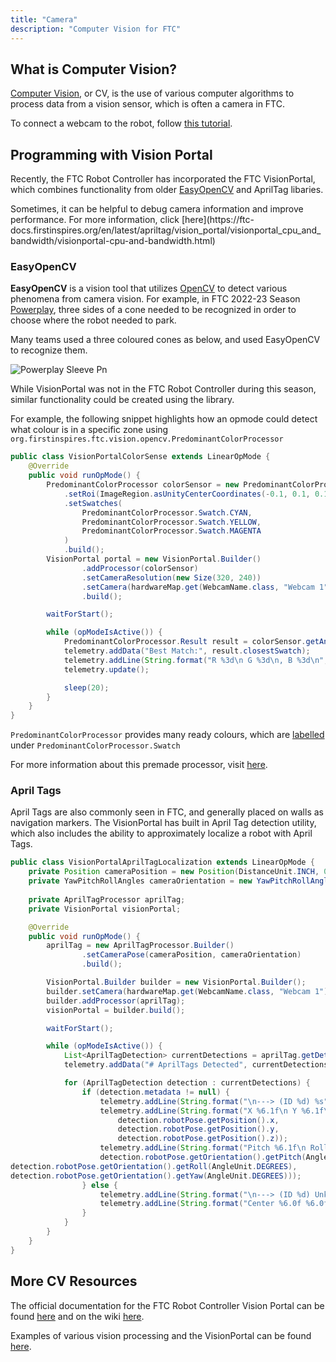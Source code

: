 ```yaml
---
title: "Camera"
description: "Computer Vision for FTC"
---
```


## What is Computer Vision?

[Computer Vision](https://en.wikipedia.org/wiki/Computer_vision), or CV, is the use of various computer algorithms to process data from a vision sensor, which is often a camera in FTC.

To connect a webcam to the robot, follow [this tutorial](https://ftc-docs.firstinspires.org/en/latest/hardware_and_software_configuration/configuring/configuring_external_webcam/configuring-external-webcam.html).

## Programming with Vision Portal

Recently, the FTC Robot Controller has incorporated the FTC VisionPortal, which combines functionality from older [EasyOpenCV](https://github.com/OpenFTC/EasyOpenCV) and AprilTag libaries.

<Tip>
  Sometimes, it can be helpful to debug camera information and improve performance. For more information, click [here](https://ftc-docs.firstinspires.org/en/latest/apriltag/vision_portal/visionportal_cpu_and_bandwidth/visionportal-cpu-and-bandwidth.html)
</Tip>

### EasyOpenCV

**EasyOpenCV** is a vision tool that utilizes [OpenCV](https://opencv.org) to detect various phenomena from camera vision. For example, in FTC 2022-23 Season [Powerplay](https://www.youtube.com/watch?v=HsitvZ0JaDc), three sides of a cone needed to be recognized in order to choose where the robot needed to park.

Many teams used a three coloured cones as below, and used EasyOpenCV to recognize them.

![Powerplay Sleeve Pn](/images/powerplay_sleeve.png)

While VisionPortal was not in the FTC Robot Controller during this season, similar functionality could be created using the library.

For example, the following snippet highlights how an opmode could detect what colour is in a specific zone using `org.firstinspires.ftc.vision.opencv.PredominantColorProcessor`

```java
public class VisionPortalColorSense extends LinearOpMode {
    @Override
    public void runOpMode() {
		PredominantColorProcessor colorSensor = new PredominantColorProcessor.Builder()
			.setRoi(ImageRegion.asUnityCenterCoordinates(-0.1, 0.1, 0.1, -0.1))
			.setSwatches(
				PredominantColorProcessor.Swatch.CYAN,
				PredominantColorProcessor.Swatch.YELLOW,
				PredominantColorProcessor.Swatch.MAGENTA
			)
			.build();
		VisionPortal portal = new VisionPortal.Builder()
                .addProcessor(colorSensor)
                .setCameraResolution(new Size(320, 240))
                .setCamera(hardwareMap.get(WebcamName.class, "Webcam 1"))
                .build();

		waitForStart();

		while (opModeIsActive()) {
			PredominantColorProcessor.Result result = colorSensor.getAnalysis();
			telemetry.addData("Best Match:", result.closestSwatch);
            telemetry.addLine(String.format("R %3d\n G %3d\n, B %3d\n", Color.red(result.rgb), Color.green(result.rgb), Color.blue(result.rgb)));
            telemetry.update();

			sleep(20);
		}
	}
}
```

`PredominantColorProcessor`  provides many ready colours, which are [labelled](https://javadoc.io/doc/org.firstinspires.ftc/Vision/10.1.1/org/firstinspires/ftc/vision/opencv/PredominantColorProcessor.Swatch.html) under `PredominantColorProcessor.Swatch`

For more information about this premade processor, visit [here](https://ftc-docs.firstinspires.org/en/latest/color_processing/color-sensor/color-sensor.html).

### April Tags

April Tags are also commonly seen in FTC, and generally placed on walls as navigation markers. The VisionPortal has built in April Tag detection utility, which also includes the ability to approximately localize a robot with April Tags.

```java
public class VisionPortalAprilTagLocalization extends LinearOpMode {
	private Position cameraPosition = new Position(DistanceUnit.INCH, 0, 0, 0, 0);
    private YawPitchRollAngles cameraOrientation = new YawPitchRollAngles(AngleUnit.DEGREES, 0, -90, 0, 0);
	
	private AprilTagProcessor aprilTag;
	private VisionPortal visionPortal;

	@Override
	public void runOpMode() {
		aprilTag = new AprilTagProcessor.Builder()
                .setCameraPose(cameraPosition, cameraOrientation)
                .build();

        VisionPortal.Builder builder = new VisionPortal.Builder();
        builder.setCamera(hardwareMap.get(WebcamName.class, "Webcam 1"));
        builder.addProcessor(aprilTag);
        visionPortal = builder.build();

		waitForStart();

        while (opModeIsActive()) {
			List<AprilTagDetection> currentDetections = aprilTag.getDetections();
        	telemetry.addData("# AprilTags Detected", currentDetections.size());

        	for (AprilTagDetection detection : currentDetections) {
            	if (detection.metadata != null) {
                	telemetry.addLine(String.format("\n---> (ID %d) %s", detection.id, detection.metadata.name));
                	telemetry.addLine(String.format("X %6.1f\n Y %6.1f\nZ %6.1f  (in)",
                        detection.robotPose.getPosition().x,
                        detection.robotPose.getPosition().y,
                        detection.robotPose.getPosition().z));
                	telemetry.addLine(String.format("Pitch %6.1f\n Roll %6.1f\n Yaw %6.1f (deg)",
					detection.robotPose.getOrientation().getPitch(AngleUnit.DEGREES),
detection.robotPose.getOrientation().getRoll(AngleUnit.DEGREES),
detection.robotPose.getOrientation().getYaw(AngleUnit.DEGREES)));
            	} else {
                	telemetry.addLine(String.format("\n---> (ID %d) Unknown", detection.id));
                	telemetry.addLine(String.format("Center %6.0f %6.0f   (px)", detection.center.x, detection.center.y));
            	}
        	}
		}
	}
}
```

## More CV Resources

The official documentation for the FTC Robot Controller Vision Portal can be found [here](https://javadoc.io/doc/org.firstinspires.ftc/Vision/latest/org/firstinspires/ftc/vision/VisionPortal.html) and on the wiki [here](https://ftc-docs.firstinspires.org/en/latest/apriltag/vision_portal/visionportal_overview/visionportal-overview.html).

Examples of various vision processing and the VisionPortal can be found [here](https://github.com/FIRST-Tech-Challenge/FtcRobotController/blob/master/FtcRobotController/src/main/java/org/firstinspires/ftc/robotcontroller/external/samples).